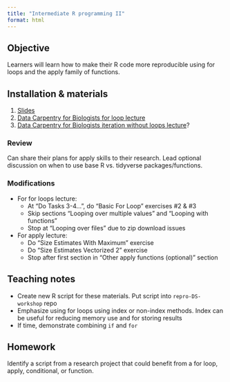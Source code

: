 ```yaml
---
title: "Intermediate R programming II"
format: html
---
```


## Objective

Learners will learn how to make their R code more reproducible using for loops and the apply family of functions.

## Installation & materials

1.  [Slides](https://docs.google.com/presentation/d/1SbLl55PzVloqdapmMiLlbRNFE1xTVZNqtZ9UFt-evxg/edit#slide=id.p)
2.  [Data Carpentry for Biologists for loop lecture](https://datacarpentry.org/semester-biology/materials/for-loops-R/) <!--# switch to R4DS chapter on iteration? -->
3.  [Data Carpentry for Biologists iteration without loops lecture](https://datacarpentry.org/semester-biology/materials/iteration-without-loops-R/)? <!--# switch to R4DS chapter? -->

### Review

Can share their plans for apply skills to their research.
Lead optional discussion on when to use base R vs. tidyverse packages/functions.

### Modifications

-   For for loops lecture:
    -   At "Do Tasks 3-4...", do "Basic For Loop" exercises #2 & #3
    -   Skip sections "Looping over multiple values" and "Looping with functions"
    -   Stop at "Looping over files" due to zip download issues
-   For apply lecture:
    -   Do "Size Estimates With Maximum" exercise
    -   Do "Size Estimates Vectorized 2" exercise
    -   Stop after first section in "Other apply functions (optional)" section

## Teaching notes

-   Create new R script for these materials. Put script into `repro-DS-workshop` repo
-   Emphasize using for loops using index or non-index methods. Index can be useful for reducing memory use and for storing results
-   If time, demonstrate combining `if` and `for`

## Homework

Identify a script from a research project that could benefit from a for loop, apply, conditional, or function.
